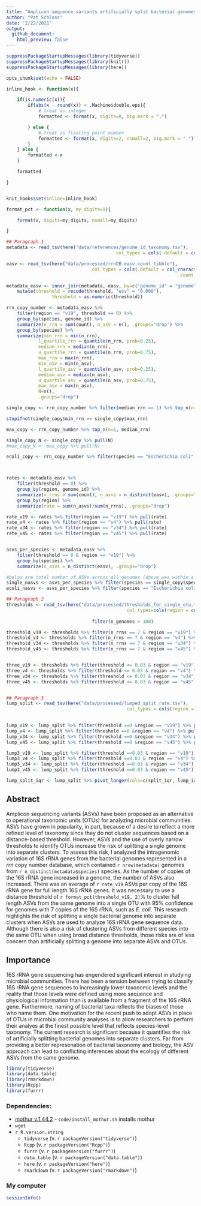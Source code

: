 ```yaml
---
title: "Amplicon sequence variants artificially split bacterial genomes into separate clusters"
author: "Pat Schloss"
date: "2/22/2021"
output:
  github_document:
    html_preview: false
---
```


```r
suppressPackageStartupMessages(library(tidyverse))
suppressPackageStartupMessages(library(knitr))
suppressPackageStartupMessages(library(here))

opts_chunk$set(echo = FALSE)

inline_hook <- function(x){

	if(is.numeric(x)){
		if(abs(x - round(x)) < .Machine$double.eps){
			# treat as integer
			formatted <- format(x, digits=0, big.mark = ",")

		} else {
			# treat as floating point number
			formatted <- format(x, digits=2, nsmall=2, big.mark = ",")
		}
	} else {
		formatted <-x
	}

	formatted

}


knit_hooks$set(inline=inline_hook)

format_pct <- function(x, my_digits=1){

	format(x, digits=my_digits, nsmall=my_digits)

}
```

```r
## Paragraph 1
metadata <- read_tsv(here("data/references/genome_id_taxonomy.tsv"),
										 col_types = cols(.default = col_character()))

easv <- read_tsv(here("data/processed/rrnDB.easv.count_tibble"),
								col_types = cols(.default = col_character(),
																 count = col_integer()))

metadata_easv <- inner_join(metadata, easv, by=c("genome_id" = "genome")) %>%
	mutate(threshold = recode(threshold, "esv" = "0.000"),
				 threshold = as.numeric(threshold))

rrn_copy_number <- metadata_easv %>%
	filter(region == "v19", threshold == 0) %>%
	group_by(species, genome_id) %>%
	summarize(n_rrn = sum(count), n_asv = n(), .groups="drop") %>%
	group_by(species) %>%
	summarize(min_rrn = min(n_rrn),
            l_quartile_rrn = quantile(n_rrn, prob=0.25),
            median_rrn = median(n_rrn),
            u_quartile_rrn = quantile(n_rrn, prob=0.75),
            max_rrn = max(n_rrn),
            min_asv = min(n_asv),
            l_quartile_asv = quantile(n_asv, prob=0.25),
            median_asv = median(n_asv),
            u_quartile_asv = quantile(n_asv, prob=0.75),
            max_asv = max(n_asv),
            N=n(),
            .groups="drop")

single_copy <- rrn_copy_number %>% filter(median_rrn == 1) %>% top_n(n=1, N)

stopifnot(single_copy$min_rrn == single_copy$max_rrn)

max_copy <- rrn_copy_number %>% top_n(n=1, median_rrn)

single_copy_N <- single_copy %>% pull(N)
#max_copy_N <- max_copy %>% pull(N)

ecoli_copy <- rrn_copy_number %>% filter(species == "Escherichia coli")



rates <- metadata_easv %>%
	filter(threshold == 0) %>%
	group_by(region, genome_id) %>%
	summarize(n_rrns = sum(count), n_asvs = n_distinct(easv), .groups="drop") %>%
	group_by(region) %>%
	summarize(rate = sum(n_asvs)/sum(n_rrns), .groups="drop")

rate_v19 <- rates %>% filter(region == "v19") %>% pull(rate)
rate_v4 <- rates %>% filter(region == "v4") %>% pull(rate)
rate_v34 <- rates %>% filter(region == "v34") %>% pull(rate)
rate_v45 <- rates %>% filter(region == "v45") %>% pull(rate)


asvs_per_species <- metadata_easv %>%
	filter(threshold == 0 & region == "v19") %>%
	group_by(species) %>%
	summarize(n_asvs = n_distinct(easv), .groups="drop")

#below are total number of ASVs across all genomes (above was within a genome)
single_nasvs <- asvs_per_species %>% filter(species == single_copy$species) %>% pull(n_asvs)
ecoli_nasvs <- asvs_per_species %>% filter(species == "Escherichia coli") %>% pull(n_asvs)

## Paragraph 2
thresholds <- read_tsv(here("data/processed/thresholds_for_single_otu.tsv"),
											 col_types=cols(region = col_character(),
											 							 .default = col_double())) %>%
								filter(n_genomes > 100)

threshold_v19 <- thresholds %>% filter(n_rrns == 7 & region == "v19") %>% pull(threshold) * 100
threshold_v4 <- thresholds %>% filter(n_rrns == 7 & region == "v4") %>% pull(threshold) * 100
threshold_v34 <- thresholds %>% filter(n_rrns == 7 & region == "v34") %>% pull(threshold) * 100
threshold_v45 <- thresholds %>% filter(n_rrns == 7 & region == "v45") %>% pull(threshold) * 100


three_v19 <- thresholds %>% filter(threshold <= 0.03 & region == "v19") %>% tail(n=1) %>% pull(n_rrns)
three_v4 <- thresholds %>% filter(threshold <= 0.03 & region == "v4") %>% tail(n=1) %>% pull(n_rrns)
three_v34 <- thresholds %>% filter(threshold <= 0.03 & region == "v34") %>% tail(n=1) %>% pull(n_rrns)
three_v45 <- thresholds %>% filter(threshold <= 0.03 & region == "v45") %>% tail(n=1) %>% pull(n_rrns)


## Paragraph 3
lump_split <- read_tsv(here("data/processed/lumped_split_rate.tsv"),
											 col_types = cols(region = col_character(),
											 								 .default = col_double()))

lump_v19 <- lump_split %>% filter(threshold ==0 &region == "v19") %>% pull(lump_rate) * 100
lump_v4 <- lump_split %>% filter(threshold ==0 &region == "v4") %>% pull(lump_rate) * 100
lump_v34 <- lump_split %>% filter(threshold ==0 &region == "v34") %>% pull(lump_rate) * 100
lump_v45 <- lump_split %>% filter(threshold ==0 &region == "v45") %>% pull(lump_rate) * 100

lump3_v19 <- lump_split %>% filter(threshold ==0.03 & region == "v19") %>% pull(lump_rate) * 100
lump3_v4 <- lump_split %>% filter(threshold ==0.03 & region == "v4") %>% pull(lump_rate) * 100
lump3_v34 <- lump_split %>% filter(threshold ==0.03 & region == "v34") %>% pull(lump_rate) * 100
lump3_v45 <- lump_split %>% filter(threshold ==0.03 & region == "v45") %>% pull(lump_rate) * 100

lump_split_iqr <- lump_split %>% pivot_longer(cols=c(split_iqr, lump_iqr), names_to="test", values_to="iqr") %>% summarize(max(iqr)) %>% pull

```

## Abstract

Amplicon sequencing variants (ASVs) have been proposed as an alternative to operational taxonomic units (OTUs) for analyzing microbial communities. ASVs have grown in popularity, in part, because of a desire to reflect a more refined level of taxonomy since they do not cluster sequences based on a distance-based threshold. However, ASVs and the use of overly narrow thresholds to identify OTUs increase the risk of splitting a single genome into separate clusters. To assess this risk, I analyzed the intragenomic variation of 16S rRNA genes from the bacterial genomes represented in a *rrn* copy number database, which contained `r nrow(metadata)` genomes from `r n_distinct(metadata$species)` species. As the number of copies of the 16S rRNA gene increased in a genome, the number of ASVs also increased. There was an average of `r rate_v19` ASVs per copy of the 16S rRNA gene for full length 16S rRNA genes. It was necessary to use a distance threshold of `r format_pct(threshold_v19, 2)`% to cluster full length ASVs from the same genome into a single OTU with 95% confidence for genomes with 7 copies of the 16S rRNA, such as *E. coli*. This research highlights the risk of splitting a single bacterial genome into separate clusters when ASVs are used to analyze 16S rRNA gene sequence data. Although there is also a risk of clustering ASVs from different species into the same OTU when using broad distance thresholds, those risks are of less concern than artificially splitting a genome into separate ASVs and OTUs.

## Importance

16S rRNA gene sequencing has engendered significant interest in studying microbial communities. There has been a tension between trying to classify 16S rRNA gene sequences to increasingly lower taxonomic levels and the reality that those levels were defined using more sequence and physiological information than is available from a fragment of the 16S rRNA gene. Furthermore, naming of bacterial taxa reflects the biases of those who name them. One motivation for the recent push to adopt ASVs in place of OTUs in microbial community analyses is to allow researchers to perform their analyes at the finest possible level that reflects species-level taxonomy. The current research is significant because it quantifies the risk of artificially splitting bacterial genomes into separate clusters. Far from providing a better represenation of bacterial taxonomy and biology, the ASV approach can lead to conflicting inferences about the ecology of different ASVs from the same genome.


```r
library(tidyverse)
library(data.table)
library(rmarkdown)
library(Rcpp)
library(furrr)
```

### Dependencies:
* [mothur v.1.44.2](https://github.com/mothur/mothur/tree/v.1.44.2) - `code/install_mothur.sh` installs mothur
* `wget`
* `r R.version.string`
  * `tidyverse` (v. `r packageVersion("tidyverse")`)
  * `Rcpp` (v. `r packageVersion("Rcpp")`)
  * `furrr` (v. `r packageVersion("furrr")`)
  * `data.table` (v. `r packageVersion("data.table")`)
  * `here` (v. `r packageVersion("here")`)
  * `rmarkdown` (v. `r packageVersion("rmarkdown")`)


### My computer

```r
sessionInfo()
```
